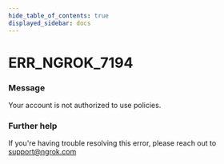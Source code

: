 ```yaml
---
hide_table_of_contents: true
displayed_sidebar: docs
---
```



# ERR_NGROK_7194

### Message
Your account is not authorized to use policies.

<ErrorDetails error='err_ngrok_7194' />


### Further help
If you're having trouble resolving this error, please reach out to [support@ngrok.com](mailto:support@ngrok.com?subject=Help%20with%20ERR_NGROK_7194)

